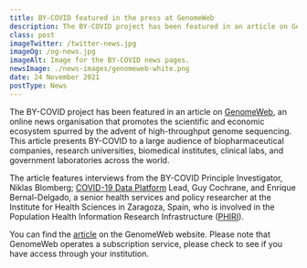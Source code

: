 ```yaml
---
title: BY-COVID featured in the press at GenomeWeb
description: The BY-COVID project has been featured in an article on GenomeWeb, an online news organisation that promotes the scientific and economic ecosystem spurred by the advent of high-throughput genome sequencing.
class: post
imageTwitter: /twitter-news.jpg
imageOg: /og-news.jpg
imageAlt: Image for the BY-COVID news pages.
newsImage: ./news-images/genomeweb-white.png
date: 24 November 2021
postType: News
---
```


The BY-COVID project has been featured in an article on [GenomeWeb](https://www.genomeweb.com/covid-19/european-project-aims-integrate-covid-19-genomics-public-health-social-sciences-data#.YZ0fxPGmPRN), an online news organisation that promotes the scientific and economic ecosystem spurred by the advent of high-throughput genome sequencing. This article presents BY-COVID to a large audience of biopharmaceutical companies, research universities, biomedical institutes, clinical labs, and government laboratories across the world.

The article features interviews from the BY-COVID Principle Investigator, Niklas Blomberg; [COVID-19 Data Platform](https://www.covid19dataportal.org/) Lead, Guy Cochrane, and Enrique Bernal-Delgado, a senior health services and policy researcher at the Institute for Health Sciences in Zaragoza, Spain, who is involved in the Population Health Information Research Infrastructure ([PHIRI](https://www.phiri.eu)).

You can find the [article](https://www.genomeweb.com/covid-19/european-project-aims-integrate-covid-19-genomics-public-health-social-sciences-data#.YZzJly-l3mE) on the GenomeWeb website. Please note that GenomeWeb operates a subscription service, please check to see if you have access through your institution.

